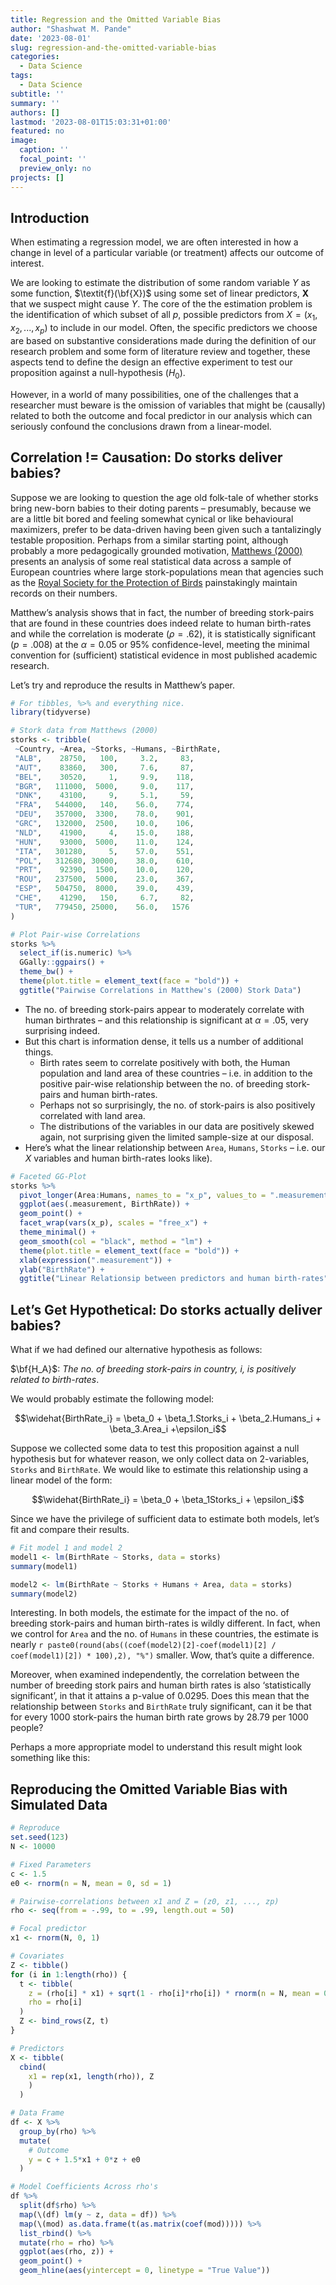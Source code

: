 ```yaml
---
title: Regression and the Omitted Variable Bias
author: "Shashwat M. Pande"
date: '2023-08-01'
slug: regression-and-the-omitted-variable-bias
categories:
  - Data Science
tags:
  - Data Science
subtitle: ''
summary: ''
authors: []
lastmod: '2023-08-01T15:03:31+01:00'
featured: no
image:
  caption: ''
  focal_point: ''
  preview_only: no
projects: []
---
```


## Introduction

When estimating a regression model, we are often interested in how a change in level of a particular variable (or treatment) affects our outcome of interest.

We are looking to estimate the distribution of some random variable $Y$ as some function, $\textit{f}(\bf{X})$ using some set of linear predictors, $\textbf{X}$ that we suspect might cause $Y$. The core of the the estimation problem is the identification of which subset of all $p$, possible predictors from $X = (x_1,x_2,...,x_p)$ to include in our model. Often, the specific predictors we choose are based on substantive considerations made during the definition of our research problem and some form of literature review and together, these aspects tend to define the design an effective experiment to test our proposition against a null-hypothesis ($H_0$).

However, in a world of many possibilities, one of the challenges that a researcher must beware is the omission of variables that might be (causally) related to both the outcome and focal predictor in our analysis which can seriously confound the conclusions drawn from a linear-model.

## Correlation != Causation: Do storks deliver babies?

Suppose we are looking to question the age old folk-tale of whether storks bring new-born babies to their doting parents -- presumably, because we are a little bit bored and feeling somewhat cynical or like behavioural maximizers, prefer to be data-driven having been given such a tantalizingly testable proposition. Perhaps from a similar starting point, although probably a more pedagogically grounded motivation, [Matthews (2000)](http://www.brixtonhealth.com/storksBabies.pdf) presents an analysis of some real statistical data across a sample of European countries where large stork-populations mean that agencies such as the [Royal Society for the Protection of Birds]() painstakingly maintain records on their numbers.

Matthew's analysis shows that in fact, the number of breeding stork-pairs that are found in these countries does indeed relate to human birth-rates and while the correlation is moderate ($\rho = .62$), it is statistically significant ($p = .008$) at the $\alpha = 0.05$ or $95$% confidence-level, meeting the minimal convention for (sufficient) statistical evidence in most published academic research.

Let's try and reproduce the results in Matthew's paper.

```r
# For tibbles, %>% and everything nice.
library(tidyverse)

# Stork data from Matthews (2000)
storks <- tribble(
 ~Country, ~Area, ~Storks, ~Humans, ~BirthRate,
 "ALB",    28750,   100,     3.2,     83,
 "AUT",    83860,   300,     7.6,     87,
 "BEL",    30520,     1,     9.9,    118,
 "BGR",   111000,  5000,     9.0,    117,
 "DNK",    43100,     9,     5.1,     59,
 "FRA",   544000,   140,    56.0,    774,
 "DEU",   357000,  3300,    78.0,    901,
 "GRC",   132000,  2500,    10.0,    106,
 "NLD",    41900,     4,    15.0,    188,
 "HUN",    93000,  5000,    11.0,    124,
 "ITA",   301280,     5,    57.0,    551,
 "POL",   312680, 30000,    38.0,    610,
 "PRT",    92390,  1500,    10.0,    120,
 "ROU",   237500,  5000,    23.0,    367,
 "ESP",   504750,  8000,    39.0,    439,
 "CHE",    41290,   150,     6.7,     82,
 "TUR",   779450, 25000,    56.0,   1576
)

# Plot Pair-wise Correlations
storks %>%
  select_if(is.numeric) %>%
  GGally::ggpairs() +
  theme_bw() +
  theme(plot.title = element_text(face = "bold")) + 
  ggtitle("Pairwise Correlations in Matthew's (2000) Stork Data") 
```

-   The no. of breeding stork-pairs appear to moderately correlate with human birthrates -- and this relationship is significant at $\alpha=.05$, very surprising indeed.
-   But this chart is information dense, it tells us a number of additional things.
    -   Birth rates seem to correlate positively with both, the Human population and land area of these countries -- i.e. in addition to the positive pair-wise relationship between the no. of breeding stork-pairs and human birth-rates.
    -   Perhaps not so surprisingly, the no. of stork-pairs is also positively correlated with land area.
    -   The distributions of the variables in our data are positively skewed again, not surprising given the limited sample-size at our disposal.
-   Here's what the linear relationship between `Area`, `Humans`, `Storks` -- i.e. our $X$ variables and human birth-rates looks like).

```r
# Faceted GG-Plot 
storks %>%
  pivot_longer(Area:Humans, names_to = "x_p", values_to = ".measurement") %>%
  ggplot(aes(.measurement, BirthRate)) + 
  geom_point() +
  facet_wrap(vars(x_p), scales = "free_x") +
  theme_minimal() +
  geom_smooth(col = "black", method = "lm") +
  theme(plot.title = element_text(face = "bold")) + 
  xlab(expression(".measurement")) +
  ylab("BirthRate") +
  ggtitle("Linear Relationsip between predictors and human birth-rates") 
```

## Let's Get Hypothetical: Do storks actually deliver babies?

What if we had defined our alternative hypothesis as follows:

$\bf{H_A}$: *The no. of breeding stork-pairs in country, i, is positively related to birth-rates*.

We would probably estimate the following model:

$$\widehat{BirthRate_i} = \beta_0 + \beta_1.Storks_i + \beta_2.Humans_i + \beta_3.Area_i +\epsilon_i$$

Suppose we collected some data to test this proposition against a null hypothesis but for whatever reason, we only collect data on 2-variables, `Storks` and `BirthRate`. We would like to estimate this relationship using a linear model of the form:

$$\widehat{BirthRate_i} = \beta_0 + \beta_1Storks_i + \epsilon_i$$

Since we have the privilege of sufficient data to estimate both models, let's fit and compare their results.

```r
# Fit model 1 and model 2
model1 <- lm(BirthRate ~ Storks, data = storks)
summary(model1)

model2 <- lm(BirthRate ~ Storks + Humans + Area, data = storks)
summary(model2)
```

Interesting. In both models, the estimate for the impact of the no. of breeding stork-pairs and human birth-rates is wildly different. In fact, when we control for `Area` and the no. of `Humans` in these countries, the estimate is nearly `r paste0(round(abs((coef(model2)[2]-coef(model1)[2] / coef(model1)[2]) * 100),2), "%")` smaller. Wow, that's quite a difference.

Moreover, when examined independently, the correlation between the number of breeding stork pairs and human birth rates is also 'statistically significant', in that it attains a p-value of $0.0295$. Does this mean that the relationship between `Storks` and `BirthRate` truly significant, can it be that for every 1000 stork-pairs the human birth rate grows by 28.79 per 1000 people?

Perhaps a more appropriate model to understand this result might look something like this:

## Reproducing the Omitted Variable Bias with Simulated Data

```r
# Reproduce
set.seed(123)
N <- 10000

# Fixed Parameters
c <- 1.5
e0 <- rnorm(n = N, mean = 0, sd = 1)

# Pairwise-correlations between x1 and Z = (z0, z1, ..., zp)
rho <- seq(from = -.99, to = .99, length.out = 50)

# Focal predictor
x1 <- rnorm(N, 0, 1)

# Covariates
Z <- tibble()
for (i in 1:length(rho)) {
  t <- tibble(
    z = (rho[i] * x1) + sqrt(1 - rho[i]*rho[i]) * rnorm(n = N, mean = 0, sd = 1),
    rho = rho[i]
  )
  Z <- bind_rows(Z, t)
} 

# Predictors 
X <- tibble(
  cbind(
    x1 = rep(x1, length(rho)), Z
    )
  )

# Data Frame
df <- X %>%
  group_by(rho) %>%
  mutate(
    # Outcome
    y = c + 1.5*x1 + 0*z + e0
  )

# Model Coefficients Across rho's
df %>%
  split(df$rho) %>%
  map(\(df) lm(y ~ z, data = df)) %>%
  map(\(mod) as.data.frame(t(as.matrix(coef(mod))))) %>%
  list_rbind() %>%
  mutate(rho = rho) %>%
  ggplot(aes(rho, z)) +
  geom_point() +
  geom_hline(aes(yintercept = 0, linetype = "True Value"))
```
